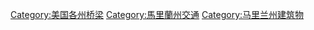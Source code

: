 [[Category:美国各州桥梁|Category:美国各州桥梁]]
[[Category:馬里蘭州交通|Category:馬里蘭州交通]]
[[Category:马里兰州建筑物|Category:马里兰州建筑物]]